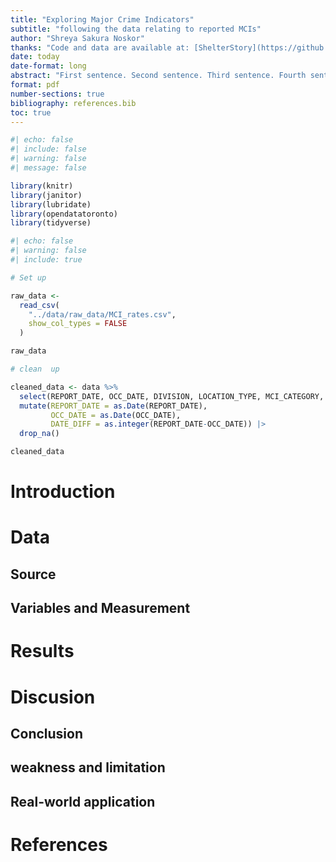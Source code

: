 ```yaml
---
title: "Exploring Major Crime Indicators"
subtitle: "following the data relating to reported MCIs"
author: "Shreya Sakura Noskor"
thanks: "Code and data are available at: [ShelterStory](https://github.com/NotSakura/ShelterStory.git)"
date: today
date-format: long
abstract: "First sentence. Second sentence. Third sentence. Fourth sentence."
format: pdf
number-sections: true
bibliography: references.bib
toc: true
---
```


```r
#| echo: false
#| include: false
#| warning: false
#| message: false

library(knitr)
library(janitor)
library(lubridate)
library(opendatatoronto)
library(tidyverse)
```



```r
#| echo: false
#| warning: false
#| include: true

# Set up

raw_data <-
  read_csv(
    "../data/raw_data/MCI_rates.csv",
    show_col_types = FALSE
  )

raw_data
```


```r
# clean  up

cleaned_data <- data %>%
  select(REPORT_DATE, OCC_DATE, DIVISION, LOCATION_TYPE, MCI_CATEGORY, HOOD_158) |>
  mutate(REPORT_DATE = as.Date(REPORT_DATE),
         OCC_DATE = as.Date(OCC_DATE),
         DATE_DIFF = as.integer(REPORT_DATE-OCC_DATE)) |>
  drop_na()

cleaned_data

```



# Introduction





# Data

## Source

## Variables and Measurement





# Results




# Discusion



## Conclusion


## weakness and limitation



## Real-world application







\newpage


# References


